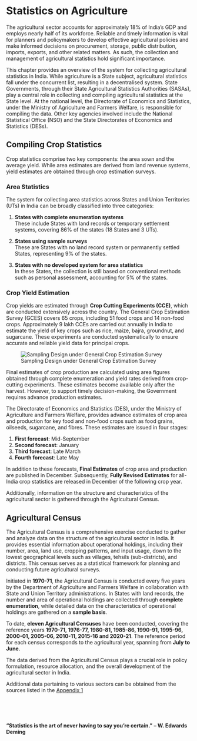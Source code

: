 # Statistics on Agriculture

The agricultural sector accounts for approximately 18% of India’s GDP and employs nearly half of its workforce. Reliable and timely information is vital for planners and policymakers to develop effective agricultural policies and make informed decisions on procurement, storage, public distribution, imports, exports, and other related matters. As such, the collection and management of agricultural statistics hold significant importance.

This chapter provides an overview of the system for collecting agricultural statistics in India. While agriculture is a State subject, agricultural statistics fall under the concurrent list, resulting in a decentralised system. State Governments, through their State Agricultural Statistics Authorities (SASAs), play a central role in collecting and compiling agricultural statistics at the State level. At the national level, the Directorate of Economics and Statistics, under the Ministry of Agriculture and Farmers Welfare, is responsible for compiling the data. Other key agencies involved include the National Statistical Office (NSO) and the State Directorates of Economics and Statistics (DESs).

## Compiling Crop Statistics

Crop statistics comprise two key components: the area sown and the average yield. While area estimates are derived from land revenue systems, yield estimates are obtained through crop estimation surveys.

### Area Statistics

The system for collecting area statistics across States and Union Territories (UTs) in India can be broadly classified into three categories:

1.  **States with complete enumeration systems**\
    These include States with land records or temporary settlement systems, covering 86% of the states (18 States and 3 UTs).

2.  **States using sample surveys**\
    These are States with no land record system or permanently settled States, representing 9% of the states.

3.  **States with no developed system for area statistics**\
    In these States, the collection is still based on conventional methods such as personal assessment, accounting for 5% of the states.

### Crop Yield Estimation

Crop yields are estimated through **Crop Cutting Experiments (CCE)**, which are conducted extensively across the country. The General Crop Estimation Survey (GCES) covers 65 crops, including 51 food crops and 14 non-food crops. Approximately 9 lakh CCEs are carried out annually in India to estimate the yield of key crops such as rice, maize, bajra, groundnut, and sugarcane. These experiments are conducted systematically to ensure accurate and reliable yield data for principal crops.

![Sampling Design under General Crop Estimation Survey](images/agstatindia.png){fig-alt="Sampling Design under General Crop Estimation Survey" fig-align="center" fig-height="4"}

Final estimates of crop production are calculated using area figures obtained through complete enumeration and yield rates derived from crop-cutting experiments. These estimates become available only after the harvest. However, to support timely decision-making, the Government requires advance production estimates.

The Directorate of Economics and Statistics (DES), under the Ministry of Agriculture and Farmers Welfare, provides advance estimates of crop area and production for key food and non-food crops such as food grains, oilseeds, sugarcane, and fibres. These estimates are issued in four stages:

1.  **First forecast**: Mid-September\
2.  **Second forecast**: January\
3.  **Third forecast**: Late March\
4.  **Fourth forecast**: Late May

In addition to these forecasts, **Final Estimates** of crop area and production are published in December. Subsequently, **Fully Revised Estimates** for all-India crop statistics are released in December of the following crop year.

Additionally, information on the structure and characteristics of the agricultural sector is gathered through the Agricultural Census.

## Agricultural Census

The Agricultural Census is a comprehensive exercise conducted to gather and analyze data on the structure of the agricultural sector in India. It provides essential information about operational holdings, including their number, area, land use, cropping patterns, and input usage, down to the lowest geographical levels such as villages, tehsils (sub-districts), and districts. This census serves as a statistical framework for planning and conducting future agricultural surveys.

Initiated in **1970-71**, the Agricultural Census is conducted every five years by the Department of Agriculture and Farmers Welfare in collaboration with State and Union Territory administrations. In States with land records, the number and area of operational holdings are collected through **complete enumeration**, while detailed data on the characteristics of operational holdings are gathered on a **sample basis**.

To date, **eleven Agricultural Censuses** have been conducted, covering the reference years **1970-71, 1976-77, 1980-81, 1985-86, 1990-91, 1995-96, 2000-01, 2005-06, 2010-11, 2015-16 and 2020-21**. The reference period for each census corresponds to the agricultural year, spanning from **July to June**.

The data derived from the Agricultural Census plays a crucial role in policy formulation, resource allocation, and the overall development of the agricultural sector in India.

Additional data pertaining to various sectors can be obtained from the sources listed in the [Appendix 1](#appendix-1)  

 \
 \
   

::: {.callout-tip title="Quotes to Inspire"}
**"Statistics is the art of never having to say you’re certain."** 
**– W. Edwards Deming**
:::
